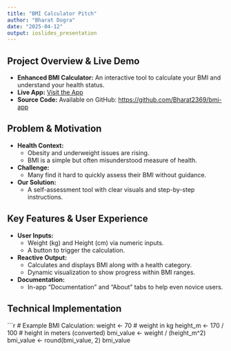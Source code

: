 ---
title: "BMI Calculator Pitch"
author: "Bharat Dogra"
date: "2025-04-12"
output: ioslides_presentation
---

## Project Overview & Live Demo
- **Enhanced BMI Calculator:** An interactive tool to calculate your BMI and understand your health status.
- **Live App:** [Visit the App](http://bharat2369.shinyapps.io/BMIAPPUPDATED/)
- **Source Code:** Available on GitHub: [https://github.com/Bharat2369/bmi-app](https://github.com/Bharat2369/bmi-app)

## Problem & Motivation
- **Health Context:**  
  - Obesity and underweight issues are rising.
  - BMI is a simple but often misunderstood measure of health.
- **Challenge:**  
  - Many find it hard to quickly assess their BMI without guidance.
- **Our Solution:**  
  - A self-assessment tool with clear visuals and step-by-step instructions.

## Key Features & User Experience
- **User Inputs:**  
  - Weight (kg) and Height (cm) via numeric inputs.
  - A button to trigger the calculation.
- **Reactive Output:**  
  - Calculates and displays BMI along with a health category.
  - Dynamic visualization to show progress within BMI ranges.
- **Documentation:**  
  - In-app “Documentation” and “About” tabs to help even novice users.

## Technical Implementation
```{r, echo=TRUE}
# Example BMI Calculation:
weight <- 70                      # weight in kg
height_m <- 170 / 100             # height in meters (converted)
bmi_value <- weight / (height_m^2)
bmi_value <- round(bmi_value, 2)
bmi_value
